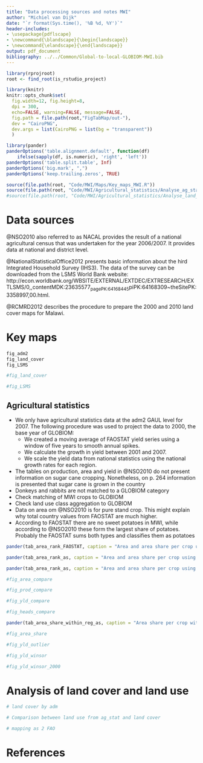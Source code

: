 ```yaml
---
title: "Data processing sources and notes MWI"
author: "Michiel van Dijk"
date: "`r format(Sys.time(), '%B %d, %Y')`"
header-includes:
- \usepackage{pdflscape}
- \newcommand{\blandscape}{\begin{landscape}}
- \newcommand{\elandscape}{\end{landscape}}
output: pdf_document
bibliography: ../../Common/Global-to-local-GLOBIOM-MWI.bib
---
```


```r
library(rprojroot)
root <- find_root(is_rstudio_project)

library(knitr)
knitr::opts_chunk$set(
  fig.width=12, fig.height=8,
  dpi = 300,
  echo=FALSE, warning=FALSE, message=FALSE,
  fig.path = file.path(root,"FigTabMap/out-"),
  dev = "CairoPNG",
  dev.args = list(CairoPNG = list(bg = "transparent"))
  )

library(pander)
panderOptions('table.alignment.default', function(df)
    ifelse(sapply(df, is.numeric), 'right', 'left'))
panderOptions('table.split.table', Inf)
panderOptions('big.mark', ",")
panderOptions('keep.trailing.zeros', TRUE)

source(file.path(root, "Code/MWI/Maps/Key_maps_MWI.R"))
source(file.path(root, "Code/MWI/Agricultural_statistics/Analyse_ag_stat_MWI.R"))
#source(file.path(root, "Code/MWI/Agricultural_statistics/Analyse_land_MWI.R"))
```

# Data sources
@NSO2010 also referred to as NACAL provides the result of a national agricultural census that was undertaken for the year 2006/2007. It provides data at national and district level. 

@NationalStatisticalOffice2012 presents basic information about the hird Integrated Household Survey (IHS3). The data of the survey can be downloaded from the LSMS World Bank website: http://econ.worldbank.org/WBSITE/EXTERNAL/EXTDEC/EXTRESEARCH/EXTLSMS/0,,contentMDK:23635577~pagePK:64168445~piPK:64168309~theSitePK:3358997,00.html. 

@RCMRD2012 describes the procedure to prepare the 2000 and 2010 land cover maps for Malawi.

# Key maps

\blandscape
```r
fig_adm2
fig_land_cover
fig_LSMS
```
\elandscape


```r
#fig_land_cover
```

```r
#fig_LSMS
```


## Agricultural statistics
- We only have agricultural statistics data at the adm2 GAUL level for 2007. The following procedure was used to project the data to 2000, the base year of GLOBIOM:
  + We created a moving average of FAOSTAT yield series using a window of five years to smooth annual spikes.
  + We calculate the growth in yield between 2001 and 2007.
  + We scale the yield data from national statistics using the national growth rates for each region.
- The tables on production, area and yield in @NSO2010 do not present information on sugar cane cropping. Nonetheless, on p. 264 information is presented that sugar cane is grown in the country  
- Donkeys and rabbits are not matched to a GLOBIOM category
- Check matching of MWI crops to GLOBIOM
- Check land use class aggregation to GLOBIOM
- Data on area om @NSO2010 is for pure stand crop. This might explain why total country values from FAOSTAT are much higher.
- According to FAOSTAT there are no sweet potatoes in MWI, while according to @NSO2010 these form the largest share of potatoes. Probably the FAOSTAT sums both types and classifies them as potatoes


\blandscape
```r
pander(tab_area_rank_FAOSTAT, caption = "Area and area share per crop using FAOSTAT (2000)")
```

\pagebreak
```r
pander(tab_area_rank_as, caption = "Area and area share per crop using national agricultural statistics (2007)")
```

\pagebreak
```r
pander(tab_area_rank_as, caption = "Area and area share per crop using Agro-maps (2000)")
```

\pagebreak
```r
#fig_area_compare
```

\pagebreak
```r
#fig_prod_compare
```

\pagebreak
```r
#fig_yld_compare
```

\pagebreak
```r
#fig_heads_compare
```

\pagebreak
\footnotesize
```r
pander(tab_area_share_within_reg_as, caption = "Area share per crop within adm using national agricultural statistics")
```
\normalsize

\pagebreak
```r
#fig_area_share
```

\pagebreak
```r
#fig_yld_outlier
```

\pagebreak
```r
#fig_yld_winsor
```

\pagebreak
```r
#fig_yld_winsor_2000
```

\elandscape


# Analysis of land cover and land use

```r
# land cover by adm
```

```r
# Comparison between land use from ag_stat and land cover
```

```r
# mapping as 2 FAO
```



# References


